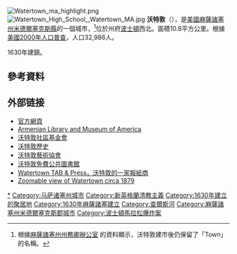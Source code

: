 {{coord|42|22|15|N|71|11|00|W|display=title}}
{{noteTA
|G1 = USState
|G2 = Unit
}}
[[File:Watertown_ma_highlight.png|right]]
[[Image:Watertown_High_School,_Watertown_MA.jpg|thumb]]
'''沃特敦'''（{{lang-en|Watertown}}），是[[美國|美國]][[麻薩諸塞州|麻薩諸塞州]][[米德爾塞克斯縣_(麻薩諸塞州)|米德爾塞克斯縣]]的一個城市，<ref>根據[http://www.sec.state.ma.us/cis/cispdf/ma_city_town.pdf 麻薩諸塞州州務卿辦公室] {{Wayback|url=http://www.sec.state.ma.us/cis/cispdf/ma_city_town.pdf |date=20061005033706 }}的資料顯示，沃特敦建市後仍保留了「Town」的名稱。</ref>位於州府[[波士頓|波士頓]]西北。面積10.8平方公里。根據[[美國2000年人口普查|美國2000年人口普查]]，人口32,986人。 

1630年建鎮。

==參考資料==
{{reflist}}

==外部链接==
{{Commons category}}
* [http://www.ci.watertown.ma.us/ 官方網頁] {{Wayback|url=http://www.ci.watertown.ma.us/ |date=20081010215202 }}
* [https://web.archive.org/web/20070825030044/http://www.almainc.org/ Armenian Library and Museum of America]
* [http://www.watertownfoundation.org/ 沃特敦社區基金會] {{Wayback|url=http://www.watertownfoundation.org/ |date=20190430102908 }}
* [http://www.historicwatertown.org/ 沃特敦歷史] {{Wayback|url=http://www.historicwatertown.org/ |date=20190430102855 }}
* [http://WatertownArt.org/ 沃特敦藝術協會] {{Wayback|url=http://watertownart.org/ |date=20180413092734 }}
* [http://www.watertownlib.org/ 沃特敦免費公共圖書館] {{Wayback|url=http://www.watertownlib.org/ |date=20190430103107 }}
* [http://www.wickedlocal.com/watertown/ Watertown TAB & Press，沃特敦的一家報紙商] {{Wayback|url=http://www.wickedlocal.com/watertown/ |date=20131231141410 }}
* [http://hdl.loc.gov/loc.gmd/g3764w.pm020040 Zoomable view of Watertown circa 1879]

{{Massachusetts}}

{{Authority control}}
{{DEFAULTSORT:Watertown, Massachusetts}}
[[Category:麻薩諸塞州沃特敦|*]]
[[Category:马萨诸塞州城市|Category:马萨诸塞州城市]]
[[Category:新英格蘭清教主義|Category:新英格蘭清教主義]]
[[Category:1630年建立的聚居地|Category:1630年建立的聚居地]]
[[Category:1630年麻薩諸塞建立|Category:1630年麻薩諸塞建立]]
[[Category:查爾斯河|Category:查爾斯河]]
[[Category:麻薩諸塞州米德爾塞克斯郡城市|Category:麻薩諸塞州米德爾塞克斯郡城市]]
[[Category:波士頓馬拉松爆炸案|Category:波士頓馬拉松爆炸案]]